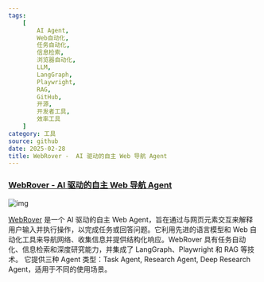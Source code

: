 ```yaml
---
tags:
    [
        AI Agent,
        Web自动化,
        任务自动化,
        信息检索,
        浏览器自动化,
        LLM,
        LangGraph,
        Playwright,
        RAG,
        GitHub,
        开源,
        开发者工具,
        效率工具
    ]
category: 工具
source: github
date: 2025-02-28
title: WebRover -  AI 驱动的自主 Web 导航 Agent
---
```


### [WebRover - AI 驱动的自主 Web 导航 Agent](https://github.com/hrithikkoduri/WebRover)

![img](https://img.mengpeng.tech/i/2025/02/28/67c149c94aa6e.webp)

[WebRover](https://github.com/hrithikkoduri/WebRover) 是一个 AI 驱动的自主 Web Agent，旨在通过与网页元素交互来解释用户输入并执行操作，以完成任务或回答问题。它利用先进的语言模型和 Web 自动化工具来导航网络、收集信息并提供结构化响应。WebRover 具有任务自动化、信息检索和深度研究能力，并集成了 LangGraph、Playwright 和 RAG 等技术。 它提供三种 Agent 类型：Task Agent, Research Agent, Deep Research Agent，适用于不同的使用场景。
